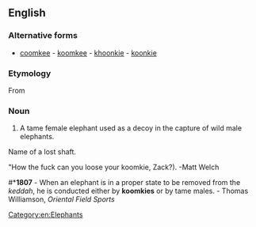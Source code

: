 ==English==

===Alternative forms===
* [[coomkee]] - [[koomkee]] - [[khoonkie]] - [[koonkie]]

===Etymology===
From {{etyl|bn}}

===Noun===
{{en-noun}}
# {{context|technical term}} A tame female elephant used as a decoy in the capture of wild male elephants.

Name of a lost shaft. 

"How the fuck can you loose your koomkie, Zack?). -Matt Welch


#*'''1807''' - When an elephant is in a proper state to be removed from the ''keddah'', he is conducted either by '''koomkies''' or by tame males. - Thomas Williamson, ''Oriental Field Sports''

[[Category:en:Elephants]]